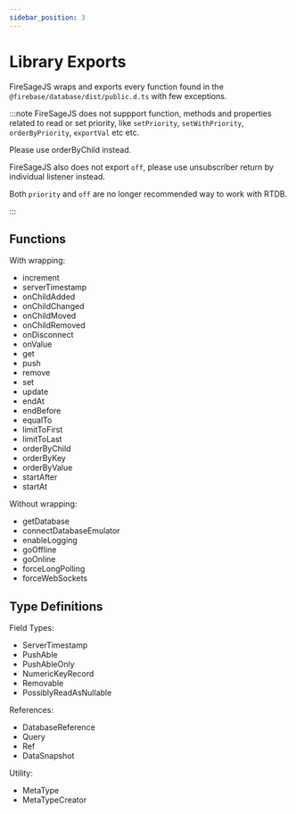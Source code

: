 ```yaml
---
sidebar_position: 3
---
```


# Library Exports

FireSageJS wraps and exports every function found in the `@firebase/database/dist/public.d.ts` with few exceptions.

:::note
FireSageJS does not suppport function, methods and properties related to read or set priority, like `setPriority`, `setWithPriority`, `orderByPriority`, `exportVal` etc etc.

Please use orderByChild instead.

FireSageJS also does not export `off`, please use unsubscriber return by individual listener instead.

Both `priority` and `off` are no longer recommended way to work with RTDB.

:::

## Functions

With wrapping:

- increment
- serverTimestamp
- onChildAdded
- onChildChanged
- onChildMoved
- onChildRemoved
- onDisconnect
- onValue
- get
- push
- remove
- set
- update
- endAt
- endBefore
- equalTo
- limitToFirst
- limitToLast
- orderByChild
- orderByKey
- orderByValue
- startAfter
- startAt

Without wrapping:

- getDatabase
- connectDatabaseEmulator
- enableLogging
- goOffline
- goOnline
- forceLongPolling
- forceWebSockets

## Type Definitions

Field Types:

- ServerTimestamp
- PushAble
- PushAbleOnly
- NumericKeyRecord
- Removable
- PossiblyReadAsNullable

References:

- DatabaseReference
- Query
- Ref
- DataSnapshot

Utility:

- MetaType
- MetaTypeCreator
